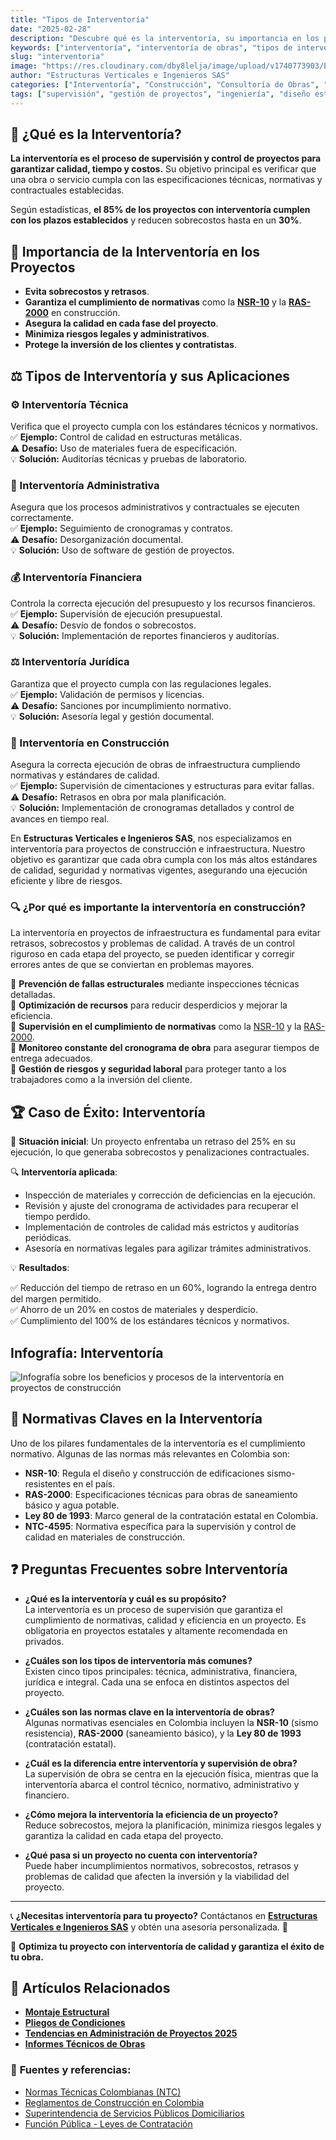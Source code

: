 ```yaml
---
title: "Tipos de Interventoría"
date: "2025-02-28"
description: "Descubre qué es la interventoría, su importancia en los proyectos y cómo garantiza calidad, cumplimiento normativo y eficiencia en la construcción."
keywords: ["interventoría", "interventoría de obras", "tipos de interventoría en un proyecto", "consultoría de obras", "supervisión de obras", "control de calidad", "normativas de construcción", "interventoría administrativa", "interventoría técnica", "interventoría financiera", "interventoría jurídica", "proyectos de construcción", "normas de construcción en Colombia", "cumplimiento normativo en obras"]
slug: "interventoria"
image: "https://res.cloudinary.com/dby8lelja/image/upload/v1740773903/Estructuras%20Verticales%20e%20Ingenieros%20SAS/Imagenes%20Blog/interventoria_icdwrv.webp"
author: "Estructuras Verticales e Ingenieros SAS"
categories: ["Interventoría", "Construcción", "Consultoría de Obras", "Supervisión de Obras", "Diseño Estructural", "Normativas de Construcción"]
tags: ["supervisión", "gestión de proyectos", "ingeniería", "diseño estructural", "interventoría técnica", "interventoría administrativa", "control de calidad", "normativas construcción", "consultoría en construcción", "obra civil", "supervisión de obras", "NSR-10", "RAS-2000", "normas técnicas"]
---
```


## 📌 ¿Qué es la Interventoría?

**La interventoría es el proceso de supervisión y control de proyectos para garantizar calidad, tiempo y costos.** Su objetivo principal es verificar que una obra o servicio cumpla con las especificaciones técnicas, normativas y contractuales establecidas.

Según estadísticas, **el 85% de los proyectos con interventoría cumplen con los plazos establecidos** y reducen sobrecostos hasta en un **30%**.

## 🔎 Importancia de la Interventoría en los Proyectos

- **Evita sobrecostos y retrasos**.
- **Garantiza el cumplimiento de normativas** como la **[NSR-10](https://www.minvivienda.gov.co/sites/default/files/documentos/normas_sismo_resistentes.pdf)** y la **[RAS-2000](https://www.minvivienda.gov.co/sites/default/files/documentos/ras_2000.pdf)** en construcción.
- **Asegura la calidad en cada fase del proyecto**.
- **Minimiza riesgos legales y administrativos**.
- **Protege la inversión de los clientes y contratistas**.



## ⚖️ Tipos de Interventoría y sus Aplicaciones

### ⚙️ Interventoría Técnica  
Verifica que el proyecto cumpla con los estándares técnicos y normativos.  
✅ **Ejemplo:** Control de calidad en estructuras metálicas.  
⚠️ **Desafío:** Uso de materiales fuera de especificación.  
💡 **Solución:** Auditorías técnicas y pruebas de laboratorio.  

### 📑 Interventoría Administrativa  
Asegura que los procesos administrativos y contractuales se ejecuten correctamente.  
✅ **Ejemplo:** Seguimiento de cronogramas y contratos.  
⚠️ **Desafío:** Desorganización documental.  
💡 **Solución:** Uso de software de gestión de proyectos.  

### 💰 Interventoría Financiera  
Controla la correcta ejecución del presupuesto y los recursos financieros.  
✅ **Ejemplo:** Supervisión de ejecución presupuestal.  
⚠️ **Desafío:** Desvío de fondos o sobrecostos.  
💡 **Solución:** Implementación de reportes financieros y auditorías.  

### ⚖️ Interventoría Jurídica  
Garantiza que el proyecto cumpla con las regulaciones legales.  
✅ **Ejemplo:** Validación de permisos y licencias.  
⚠️ **Desafío:** Sanciones por incumplimiento normativo.  
💡 **Solución:** Asesoría legal y gestión documental.  


### 🏢 Interventoría en Construcción  
Asegura la correcta ejecución de obras de infraestructura cumpliendo normativas y estándares de calidad.  
✅ **Ejemplo:** Supervisión de cimentaciones y estructuras para evitar fallas.  
⚠️ **Desafío:** Retrasos en obra por mala planificación.  
💡 **Solución:** Implementación de cronogramas detallados y control de avances en tiempo real.  


En **Estructuras Verticales e Ingenieros SAS**, nos especializamos en interventoría para proyectos de construcción e infraestructura. Nuestro objetivo es garantizar que cada obra cumpla con los más altos estándares de calidad, seguridad y normativas vigentes, asegurando una ejecución eficiente y libre de riesgos.

### 🔍 ¿Por qué es importante la interventoría en construcción?

La interventoría en proyectos de infraestructura es fundamental para evitar retrasos, sobrecostos y problemas de calidad. A través de un control riguroso en cada etapa del proyecto, se pueden identificar y corregir errores antes de que se conviertan en problemas mayores.

🔹 **Prevención de fallas estructurales** mediante inspecciones técnicas detalladas.  
🔹 **Optimización de recursos** para reducir desperdicios y mejorar la eficiencia.  
🔹 **Supervisión en el cumplimiento de normativas** como la [NSR-10](https://www.minvivienda.gov.co/sites/default/files/documentos/normas_sismo_resistentes.pdf) y la [RAS-2000](https://www.minvivienda.gov.co/sites/default/files/documentos/ras_2000.pdf).  
🔹 **Monitoreo constante del cronograma de obra** para asegurar tiempos de entrega adecuados.  
🔹 **Gestión de riesgos y seguridad laboral** para proteger tanto a los trabajadores como a la inversión del cliente.  

## 🏆 Caso de Éxito: Interventoría

📌 **Situación inicial**: Un proyecto enfrentaba un retraso del 25% en su ejecución, lo que generaba sobrecostos y penalizaciones contractuales.

🔍 **Interventoría aplicada**:

- Inspección de materiales y corrección de deficiencias en la ejecución.  
- Revisión y ajuste del cronograma de actividades para recuperar el tiempo perdido.  
- Implementación de controles de calidad más estrictos y auditorías periódicas.  
- Asesoría en normativas legales para agilizar trámites administrativos.  

💡 **Resultados**:

✅ Reducción del tiempo de retraso en un 60%, logrando la entrega dentro del margen permitido.  
✅ Ahorro de un 20% en costos de materiales y desperdicio.  
✅ Cumplimiento del 100% de los estándares técnicos y normativos.

## Infografía: Interventoría

![Infografía sobre los beneficios y procesos de la interventoría en proyectos de construcción](https://res.cloudinary.com/dby8lelja/image/upload/v1740751361/Estructuras%20Verticales%20e%20Ingenieros%20SAS/Imagenes%20Blog/Interventoria_de_Contruccion._c5nvjv.webp)


## 📜 Normativas Claves en la Interventoría

Uno de los pilares fundamentales de la interventoría es el cumplimiento normativo. Algunas de las normas más relevantes en Colombia son:

- **NSR-10**: Regula el diseño y construcción de edificaciones sismo-resistentes en el país.
- **RAS-2000**: Especificaciones técnicas para obras de saneamiento básico y agua potable.
- **Ley 80 de 1993**: Marco general de la contratación estatal en Colombia.
- **NTC-4595**: Normativa específica para la supervisión y control de calidad en materiales de construcción.



## ❓ Preguntas Frecuentes sobre Interventoría

- **¿Qué es la interventoría y cuál es su propósito?**  
   La interventoría es un proceso de supervisión que garantiza el cumplimiento de normativas, calidad y eficiencia en un proyecto. Es obligatoria en proyectos estatales y altamente recomendada en privados.

- **¿Cuáles son los tipos de interventoría más comunes?**  
   Existen cinco tipos principales: técnica, administrativa, financiera, jurídica e integral. Cada una se enfoca en distintos aspectos del proyecto.

- **¿Cuáles son las normas clave en la interventoría de obras?**  
   Algunas normativas esenciales en Colombia incluyen la **NSR-10** (sismo resistencia), **RAS-2000** (saneamiento básico), y la **Ley 80 de 1993** (contratación estatal).

- **¿Cuál es la diferencia entre interventoría y supervisión de obra?**  
   La supervisión de obra se centra en la ejecución física, mientras que la interventoría abarca el control técnico, normativo, administrativo y financiero.

- **¿Cómo mejora la interventoría la eficiencia de un proyecto?**  
   Reduce sobrecostos, mejora la planificación, minimiza riesgos legales y garantiza la calidad en cada etapa del proyecto.

- **¿Qué pasa si un proyecto no cuenta con interventoría?**  
   Puede haber incumplimientos normativos, sobrecostos, retrasos y problemas de calidad que afecten la inversión y la viabilidad del proyecto.


---
📞 **¿Necesitas interventoría para tu proyecto?** Contáctanos en **[Estructuras Verticales e Ingenieros SAS](https://www.estructurasverticales.com/)** y obtén una asesoría personalizada. 🚀

🔹 **Optimiza tu proyecto con interventoría de calidad y garantiza el éxito de tu obra.**


## 📌 Artículos Relacionados  
- **[Montaje Estructural](https://www.estructurasverticales.com/blog/montaje-estructural-construccion)**
- **[Pliegos de Condiciones](https://www.estructurasverticales.com/blog/elaboracion-pliegos-condiciones)**
- **[Tendencias en Administración de Proyectos 2025](https://www.estructurasverticales.com/blog/administracion-proyectos-construccion)**
- **[Informes Técnicos de Obras](https://www.estructurasverticales.com/blog/informes-tecnicos-obras)**

### 🔗 **Fuentes y referencias:**  
- [Normas Técnicas Colombianas (NTC)](https://www.icontec.org/)
- [Reglamentos de Construcción en Colombia](https://www.minvivienda.gov.co/)
- [Superintendencia de Servicios Públicos Domiciliarios](https://www.superservicios.gov.co/)
- [Función Pública - Leyes de Contratación](https://www.funcionpublica.gov.co/)

